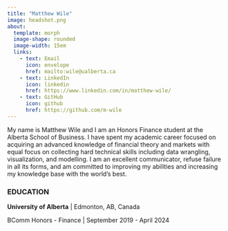 ```yaml
---
title: "Matthew Wile"
image: headshot.png
about: 
  template: morph
  image-shape: rounded
  image-width: 15em
  links: 
    - text: Email
      icon: envelope
      href: mailto:wile@ualberta.ca
    - text: LinkedIn
      icon: linkedin
      href: https://www.linkedin.com/in/matthew-wile/
    - text: GitHub
      icon: github
      href: https://github.com/m-wile
---
```


My name is Matthew Wile and I am an Honors Finance student at the Alberta School of Business. I have spent my academic career focused on acquiring an advanced knowledge of financial theory and markets with equal focus on collecting hard technical skills including data wrangling, visualization, and modelling. I am an excellent communicator, refuse failure in all its forms, and am committed to improving my abilities and increasing my knowledge base with the world's best.

### **EDUCATION**

**University of Alberta** \| Edmonton, AB, Canada

BComm Honors - Finance \| September 2019 - April 2024
